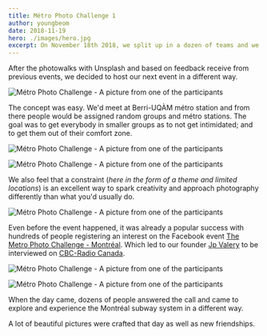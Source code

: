 ```yaml
---
title: Métro Photo Challenge 1
author: youngbeom
date: 2018-11-19
hero: ./images/hero.jpg
excerpt: On November 18th 2018, we split up in a dozen of teams and we explored the Montréal Métro. Beautiful pictures were crafted and friendships were forged that day.
---
```


After the photowalks with Unsplash and based on feedback receive from previous events, we decided to host our next event in a different way.

![Métro Photo Challenge - A picture from one of the participants](./images/metro-photo-challenge-november-2018-montreal-stm-participant-6.jpg)

The concept was easy. We'd meet at Berri-UQÀM métro station and from there people would be assigned random groups and métro stations. The goal was to get everybody in smaller groups as to not get intimidated; and to get them out of their comfort zone.

![Métro Photo Challenge - A picture from one of the participants](./images/metro-photo-challenge-november-2018-montreal-stm-participant-1.jpg)

![Métro Photo Challenge - A picture from one of the participants](./images/metro-photo-challenge-november-2018-montreal-stm-participant-2.jpg)

We also feel that a constraint (_here in the form of a theme and limited locations_) is an excellent way to spark creativity and approach photography differently than what you'd usually do.

![Métro Photo Challenge - A picture from one of the participants](./images/metro-photo-challenge-november-2018-montreal-stm-participant-3.jpg)

Even before the event happened, it was already a popular success with hundreds of people registering an interest on the Facebook event [The Metro Photo Challenge - Montréal](https://www.facebook.com/events/2447411852009601). Which led to our founder [Jp Valery](/authors/jpvalery) to be interviewed on [CBC-Radio Canada](https://cbc.ca).

![Métro Photo Challenge - A picture from one of the participants](./images/metro-photo-challenge-november-2018-montreal-stm-participant-4.jpg)

![Métro Photo Challenge - A picture from one of the participants](./images/metro-photo-challenge-november-2018-montreal-stm-participant-5.jpg)

When the day came, dozens of people answered the call and came to explore and experience the Montréal subway system in a different way.

A lot of beautiful pictures were crafted that day as well as new friendships.
